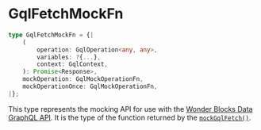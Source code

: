 
<Meta
    title="Packages / Testing / Mocking / Types / GqlFetchMockFn"
/>

# GqlFetchMockFn

```ts
type GqlFetchMockFn = {|
    (
        operation: GqlOperation<any, any>,
        variables: ?{...},
        context: GqlContext,
    ): Promise<Response>,
    mockOperation: GqlMockOperationFn,
    mockOperationOnce: GqlMockOperationFn,
|};
```

This type represents the mocking API for use with the <a href="./?path=/docs/packages-data-graphql--docs">Wonder Blocks Data GraphQL API</a>. It is the type of the function returned by the <a href="./?path=/docs/packages-testing-mocking-exports-mockgqlfetch--docs">`mockGqlFetch()`</a>.
